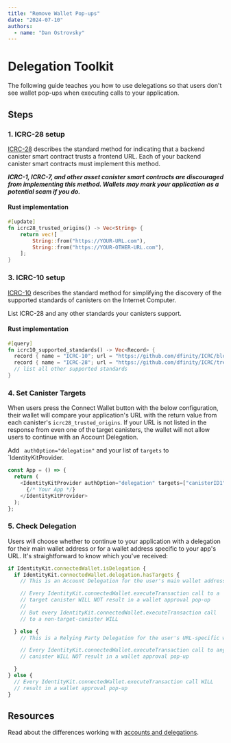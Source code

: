 ```yaml
---
title: "Remove Wallet Pop-ups"
date: "2024-07-10"
authors:
  - name: "Dan Ostrovsky"
---
```


# Delegation Toolkit

The following guide teaches you how to use delegations so that users don't see wallet pop-ups when
executing calls to your application.

## Steps

### 1. ICRC-28 setup

[ICRC-28](https://github.com/dfinity/wg-identity-authentication/blob/main/topics/icrc_28_trusted_origins.md)
describes the standard method for indicating that a backend canister smart contract trusts a
frontend URL. Each of your backend canister smart contracts must implement this method.

_**ICRC-1, ICRC-7, and other asset canister smart contracts are discouraged from implementing this
method. Wallets may mark your application as a potential scam if you do.**_

#### Rust implementation

```rust
#[update]
fn icrc28_trusted_origins() -> Vec<String> {
    return vec![
        String::from("https://YOUR-URL.com"),
        String::from("https://YOUR-OTHER-URL.com"),
    ];
}
```

### 3. ICRC-10 setup

[ICRC-10](https://github.com/dfinity/ICRC/blob/main/ICRCs/ICRC-10/ICRC-10.md) describes the standard
method for simplifying the discovery of the supported standards of canisters on the Internet
Computer.

List ICRC-28 and any other standards your canisters support.

#### Rust implementation

```rust
#[query]
fn icrc10_supported_standards() -> Vec<Record> {
  record { name = "ICRC-10"; url = "https://github.com/dfinity/ICRC/blob/main/ICRCs/ICRC-10/ICRC-10.md"; }
  record { name = "ICRC-28"; url = "https://github.com/dfinity/ICRC/tree/main/ICRCs/ICRC-28/ICRC-28.md"; }
  // list all other supported standards
}
```

### 4. Set Canister Targets

When users press the Connect Wallet button with the below configuration, their wallet will compare
your application's URL with the return value from each canister's `icrc28_trusted_origins`. If your
URL is not listed in the response from even one of the target canisters, the wallet will not allow
users to continue with an Account Delegation.

Add ` authOption="delegation"` and your list of `targets` to `IdentityKitProvider.

```typescript
const App = () => {
  return (
    <IdentityKitProvider authOption="delegation" targets=["canisterID1", "canisterID2",...] {...etc}>
      {/* Your App */}
    </IdentityKitProvider>
  );
};
```

### 5. Check Delegation

Users will choose whether to continue to your application with a delegation for their main wallet
address or for a wallet address specific to your app's URL. It's straightforward to know which
you've received:

```typescript
if IdentityKit.connectedWallet.isDelegation {
  if IdentityKit.connectedWallet.delegation.hasTargets {
    // This is an Account Delegation for the user's main wallet address

    // Every IdentityKit.connectedWallet.executeTransaction call to a
    // target canister WILL NOT result in a wallet approval pop-up
    //
    // But every IdentityKit.connectedWallet.executeTransaction call
    // to a non-target-canister WILL

  } else {
    // This is a Relying Party Delegation for the user's URL-specific wallet address

    // Every IdentityKit.connectedWallet.executeTransaction call to any
    // canister WILL NOT result in a wallet approval pop-up

  }
} else {
  // Every IdentityKit.connectedWallet.executeTransaction call WILL
  // result in a wallet approval pop-up
}

```

## Resources

Read about the differences working with [accounts and delegations](/miscellaneous/auth-options).
